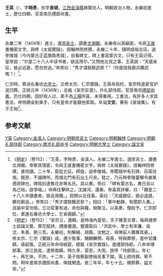 {{Otheruses|other=名为王英的其他人物|王英}}
{{Otheruses|other=名为王文安的其他人物|王文安}}

'''王英'''（{{bd|1376年||1450年|catIdx=W王}}），字'''時彥'''，別字'''泉坡'''。[[江西|江西]][[金溪縣|金溪縣]]興賢坊人。明朝政治人物，永樂初進士，歷仕四朝，官至南京禮部尚書。

== 生平 ==
永樂二年（1404年）進士，選[[庶吉士|庶吉士]]，讀書[[文淵閣|文淵閣]]。永樂帝以其縝密，令與[[王直|王直]]書機密文字。與修《太祖實錄》，授翰林院修撰，永樂二十年，隨明成祖北征，過李陵城（今内蒙古正蓝旗南黑城），前看碑文，碑上書寫蒙古文，只有王英识得。皇帝說：“尔是二十八人中读书者，朕且用尔。”又問他北伐之事，王英說：“天威亲征，彼必远遁，愿勿穷追。”帝笑曰：“秀才谓朕黩武邪？”（你是說我窮兵黷武嗎？）<ref>《[[明史|明史]]》（卷152）：“王英，字時彥，金溪人。永樂二年進士。選庶吉士，讀書文淵閣。帝察其慎密，令與王直書機密文字。與修《太祖實錄》，授翰林院修撰，進侍讀。二十年，扈從北征。師旋，過李陵城。帝聞城中有石碑，召英往視。既至，不識碑所。而城北門有石出土尺余。發之，乃元時李陵臺驛令謝某德政碑也，碑陰刻達魯花赤等名氏。具以奏。帝曰：「碑有蒙古名，異日且以為己地，啟爭端。」命再往擊碎之。沈諸河，還奏。帝喜其詳審，曰：「爾是二十八人中讀書者，朕且用爾。」因問以北伐事。英曰：「天威親征，彼必遠遁，願勿窮追。」帝笑曰：「秀才謂朕黷武邪？」因曰：「軍中動靜，有聞即入奏。」且諭中官勿阻。立功官軍有過，命勿與糧，相聚泣。以英奏，復給予。仁宗即位，累進右春坊大學士，乞省親歸。”</ref>。

仁宗時，累进右春坊[[大学士|大学士]]。又修太宗、仁宗實錄。王英母丧时，宣宗特遣宦官护送归葬。正统元年（1436年），总裁《宣宗实录》，升礼部侍郎。官至南京[[禮部尚書|禮部尚書]]。历仕四朝，因好规人过，素不為[[三楊|三楊]]所喜，未得重用。工書法，有許多人求其書法，帝特赐金釗束手，只有皇帝才能跟他索取。卒谥'''文安'''。著有《泉坡集》。有子王裕<ref>《[[明史|明史]]》（卷152）：“宣宗立，還朝。是時海內宴安，天子雅意文章，每與諸學士談論文藝，賞花賦詩，禮接優渥。嘗謂英曰：「洪武中，學士有宋濂、吳沈、朱善、劉三吾。永樂初，則解縉、胡廣。汝勉之，毋俾前人獨專其美。」修太宗、仁宗《實錄》成，遷少詹事，賜麒麟帶。母喪，特與葬祭，遣中官護歸。尋起復。正統元年命侍經筵，總裁《宣宗實錄》，進禮部侍郎。八年命理部事。浙江民疫，遣祭南鎮。時久旱，英至，大雨，民呼「侍郎雨」。年七十，再乞休。不許。十二年，英子按察副使裕坐事下獄。英上疏待罪。宥不問。明年進南京禮部尚書，俾就閑逸。居二年卒，年七十五。賜祭葬，謚文安。”</ref>。

==参考文献==
{{wikisource|明史/卷152}}
{{reflist}}

{{並稱|二王|東王<small>泰和</small>[[王直_(明朝官员)|王　直]] - 西王<small>金溪</small>[[王英_(永樂進士)|王　英]]}}
{{永樂二年甲申科殿試金榜}}

{{Authority control}}

{{DEFAULTSORT:Wang王}}
[[Category:王姓|Y英]]
[[Category:金溪人|Category:金溪人]]
[[Category:明朝庶吉士|Category:明朝庶吉士]]
[[Category:明朝翰林|Category:明朝翰林]]
[[Category:明朝礼部侍郎|Category:明朝礼部侍郎]]
[[Category:南京礼部尚书|Category:南京礼部尚书]]
[[Category:明朝大學士|Category:明朝大學士]]
[[Category:諡文安|Category:諡文安]]